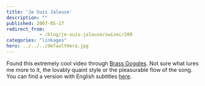 ```yaml
---
title: 'Je Suis Jalouse'
description: ""
published: 2007-05-17
redirect_from: 
            - /blog/je-suis-jalouse/swizec/209
categories: "linkages"
hero: ../../../defaultHero.jpg
---
```

Found this extremely cool video through [Brass Goggles](http://www.brassgoggles.co.uk/brassgoggles/). Not sure what lures me more to it, the lovably quaint style or the pleasurable flow of the song. You can find a version with English subtitles [here](http://www.youtube.com/watch?v=yXc1mApqusY).
